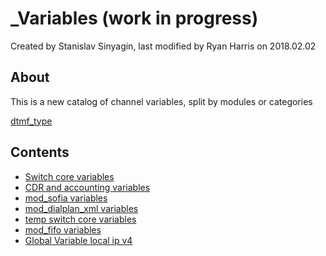 
# \_Variables (work in progress) 

 Created by  Stanislav Sinyagin, last modified by  Ryan Harris on 2018.02.02

## About

This is a new catalog of channel variables, split by modules or categories

[dtmf\_type](https://freeswitch.org/confluence/pages/viewpage.action?pageId=16352300)

## Contents

* [Switch core variables](./-Variables-(work-in-progress)/Switch-core-variables_7766279.mdx#about)
* [CDR and accounting variables](./-Variables-(work-in-progress)/CDR-and-accounting-variables_7766283.mdx#--)
* [mod\_sofia variables](./-Variables-(work-in-progress)/mod_sofia-variables_7766287.mdx#about)
* [mod\_dialplan\_xml variables](./-Variables-(work-in-progress)/mod_dialplan_xml-variables_7766304.mdx#about)
* [temp switch core variables](./-Variables-(work-in-progress)/temp-switch-core-variables_9634944.mdx#comments)
* [mod\_fifo variables](./-Variables-(work-in-progress)/mod_fifo-variables_15696162.mdx#--)
* [Global Variable local ip v4](./-Variables-(work-in-progress)/Global-Variable-local-ip-v4_13173166.mdx#comments)


